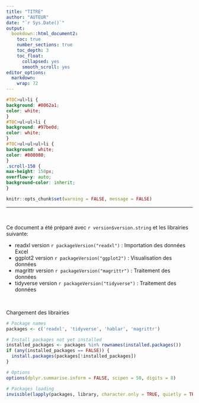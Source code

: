 ```yaml
---
title: "TITRE"
author: "AUTEUR"
date: "`r Sys.Date()`"
output:
  bookdown::html_document2:
    toc: true
    number_sections: true
    toc_depth: 3
    toc_float:
      collapsed: yes
      smooth_scroll: yes
editor_options: 
  markdown: 
    wrap: 72
---
```


```css
#TOC>ul>li {
background: #0062a1;
color: white;
}
#TOC>ul>ul>li {
background: #97be0d;
color: white;
}
#TOC>ul>ul>ul>li {
background: white;
color: #808080;
}
.scroll-150 {
max-height: 150px;
overflow-y: auto;
background-color: inherit;
}
```

```{=html}
<style>
h1.title{
font-size: 38px !important;
color: #97be0d !important;
}
h1{
font-size: 28px !important;
color: #0062a1 !important;
}
h2{
font-size: 25px !important;
color: #97be0d !important;
}
h3{
font-size: 20px !important;
color: #808080 !important;
}
</style>
```

```r
knitr::opts_chunk$set(warning = FALSE, message = FALSE)
```

------------------------------------------------------------------------

 

Ce document a été préparé avec `r version$version.string` et les
librairies suivante:

-   readxl version `r packageVersion("readxl")` : Importation des
    données Excel
-   ggplot2 version `r packageVersion("ggplot2")` : Visualisation des
    données
-   magrittr version `r packageVersion("magrittr")` : Traitement des
    données
-   tidyverse version `r packageVersion("tidyverse")` : Traitement des
    données

 

Chargement des librairies

```r
# Package names
packages <- c('readxl', 'tidyverse', 'hablar', 'magrittr')

# Install packages not yet installed
installed_packages <- packages %in% rownames(installed.packages())
if (any(installed_packages == FALSE)) {
  install.packages(packages[!installed_packages])
}

# Options
options(dplyr.summarise.inform = FALSE, scipen = 50, digits = 8)

# Packages loading
invisible(lapply(packages, library, character.only = TRUE, quietly = TRUE))
```

 
